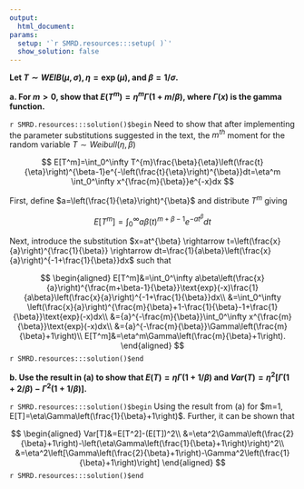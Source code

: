 ```yaml
---
output:
  html_document:
params:
  setup: '`r SMRD.resources:::setup( )`'
  show_solution: false
---
```


__Let $T \sim WEIB(\mu, \sigma), \eta=\exp(\mu),$ and $\beta=1/\sigma.$__

__a. For $m>0,$ show that $E(T^{m})=\eta^{m}\Gamma(1+m/\beta),$ where $\Gamma(x)$ is the gamma function.__

`r SMRD.resources:::solution()$begin`
Need to show that after implementing the parameter substitutions suggested in the text, the $m^{th}$ moment for the random variable $T \sim Weibull(\eta, \beta)$

$$
E[T^m]=\int_0^\infty T^{m}\frac{\beta}{\eta}\left(\frac{t}{\eta}\right)^{\beta-1}e^{-\left(\frac{t}{\eta}\right)^{\beta}}dt=\eta^m \int_0^\infty x^{\frac{m}{\beta}}e^{-x}dx
$$

First, define $a=\left(\frac{1}{\eta}\right)^{\beta}$ and distribute $T^m$ giving

$$
E[T^m]=\int_0^\infty a\beta\left(t\right)^{m+\beta-1}e^{-at^{\beta}}dt
$$

Next, introduce the substitution $x=at^{\beta} \rightarrow t=\left(\frac{x}{a}\right)^{\frac{1}{\beta}} \rightarrow dt=\frac{1}{a\beta}\left(\frac{x}{a}\right)^{-1+\frac{1}{\beta}}dx$ such that

$$
\begin{aligned}
E[T^m]&=\int_0^\infty a\beta\left(\frac{x}{a}\right)^{\frac{m+\beta-1}{\beta}}\text{exp}(-x)\frac{1}{a\beta}\left(\frac{x}{a}\right)^{-1+\frac{1}{\beta}}dx\\
&=\int_0^\infty \left(\frac{x}{a}\right)^{\frac{m}{\beta}+1-\frac{1}{\beta}-1+\frac{1}{\beta}}\text{exp}(-x)dx\\
&={a}^{-\frac{m}{\beta}}\int_0^\infty x^{\frac{m}{\beta}}\text{exp}(-x)dx\\
&={a}^{-\frac{m}{\beta}}\Gamma\left(\frac{m}{\beta}+1\right)\\
E[T^m]&=\eta^m\Gamma\left(\frac{m}{\beta}+1\right).
\end{aligned}
$$
`r SMRD.resources:::solution()$end`

__b. Use the result in (a) to show that $E(T)=\eta\Gamma(1+1/\beta)$ and $Var(T)=\eta^{2}[\Gamma(1+2/\beta)-\Gamma^{2}(1+1/\beta)].$__

`r SMRD.resources:::solution()$begin`
Using the result from (a) for $m=1, E[T]=\eta\Gamma\left(\frac{1}{\beta}+1\right)$. Further, it can be shown that

$$
\begin{aligned}
Var[T]&=E[T^2]-(E[T])^2\\
&=\eta^2\Gamma\left(\frac{2}{\beta}+1\right)-\left(\eta\Gamma\left(\frac{1}{\beta}+1\right)\right)^2\\
&=\eta^2\left[\Gamma\left(\frac{2}{\beta}+1\right)-\Gamma^2\left(\frac{1}{\beta}+1\right)\right]
\end{aligned}
$$
`r SMRD.resources:::solution()$end`
